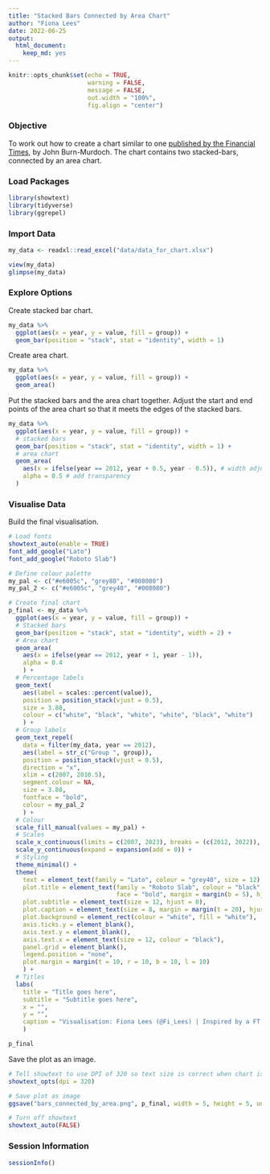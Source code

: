 ```yaml
---
title: "Stacked Bars Connected by Area Chart"
author: "Fiona Lees"
date: 2022-06-25
output: 
  html_document: 
    keep_md: yes
---
```


```r

knitr::opts_chunk$set(echo = TRUE,
                      warning = FALSE,
                      message = FALSE,
                      out.width = "100%",
                      fig.align = "center")

```


### Objective
To work out how to create a chart similar to one [published by the Financial Times](https://twitter.com/jburnmurdoch/status/1525766121776943107), by John Burn-Murdoch. The chart contains two stacked-bars, connected by an area chart. 


### Load Packages

```r

library(showtext)
library(tidyverse)
library(ggrepel)

```

### Import Data
 
```r

my_data <- readxl::read_excel("data/data_for_chart.xlsx")

```

```r

view(my_data)
glimpse(my_data)

```


### Explore Options 

Create stacked bar chart.  
 
```r

my_data %>% 
  ggplot(aes(x = year, y = value, fill = group)) + 
  geom_bar(position = "stack", stat = "identity", width = 1)

```

Create area chart.  

```r

my_data %>% 
  ggplot(aes(x = year, y = value, fill = group)) + 
  geom_area()

```

Put the stacked bars and the area chart together. Adjust the start and end points of the area chart so that it meets the edges of the stacked bars.  

```r

my_data %>% 
  ggplot(aes(x = year, y = value, fill = group)) + 
  # stacked bars
  geom_bar(position = "stack", stat = "identity", width = 1) +
  # area chart
  geom_area(
    aes(x = ifelse(year == 2012, year + 0.5, year - 0.5)), # width adjustment
    alpha = 0.5 # add transparency
  )

```


### Visualise Data

Build the final visualisation.  

```r

# Load fonts
showtext_auto(enable = TRUE)
font_add_google("Lato")
font_add_google("Roboto Slab")

```

```r

# Define colour palette  
my_pal <- c("#e6005c", "grey80", "#008080")
my_pal_2 <- c("#e6005c", "grey40", "#008080")

```

```r

# Create final chart
p_final <- my_data %>% 
  ggplot(aes(x = year, y = value, fill = group)) + 
  # Stacked bars
  geom_bar(position = "stack", stat = "identity", width = 2) +
  # Area chart
  geom_area(
    aes(x = ifelse(year == 2012, year + 1, year - 1)),
    alpha = 0.4
    ) +
  # Percentage labels 
  geom_text(
    aes(label = scales::percent(value)),
    position = position_stack(vjust = 0.5),
    size = 3.88,
    colour = c("white", "black", "white", "white", "black", "white")
    ) +
  # Group labels
  geom_text_repel(
    data = filter(my_data, year == 2012),
    aes(label = str_c("Group ", group)),
    position = position_stack(vjust = 0.5),
    direction = "x",
    xlim = c(2007, 2010.5),
    segment.colour = NA,
    size = 3.88,
    fontface = "bold",
    colour = my_pal_2
    ) +
  # Colour
  scale_fill_manual(values = my_pal) +
  # Scales
  scale_x_continuous(limits = c(2007, 2023), breaks = (c(2012, 2022)), position = "top") +
  scale_y_continuous(expand = expansion(add = 0)) +
  # Styling
  theme_minimal() +
  theme(
    text = element_text(family = "Lato", colour = "grey40", size = 12),
    plot.title = element_text(family = "Roboto Slab", colour = "black", size = 16, 
                              face = "bold", margin = margin(b = 5), hjust = 0),
    plot.subtitle = element_text(size = 12, hjust = 0),
    plot.caption = element_text(size = 8, margin = margin(t = 20), hjust = 0),
    plot.background = element_rect(colour = "white", fill = "white"),
    axis.ticks.y = element_blank(),
    axis.text.y = element_blank(),
    axis.text.x = element_text(size = 12, colour = "black"),
    panel.grid = element_blank(),
    legend.position = "none",
    plot.margin = margin(t = 10, r = 10, b = 10, l = 10)
    ) +
  # Titles
  labs(
    title = "Title goes here",
    subtitle = "Subtitle goes here",
    x = "", 
    y = "",
    caption = "Visualisation: Fiona Lees (@Fi_Lees) | Inspired by a FT Graphic by John Burn-Murdoch"
    )

p_final 

```

Save the plot as an image.  

```r

# Tell showtext to use DPI of 320 so text size is correct when chart is saved as an image
showtext_opts(dpi = 320)

# Save plot as image
ggsave("bars_connected_by_area.png", p_final, width = 5, height = 5, units = "in", dpi = 320)

# Turn off showtext
showtext_auto(FALSE)

```


### Session Information
```r

sessionInfo()

```

